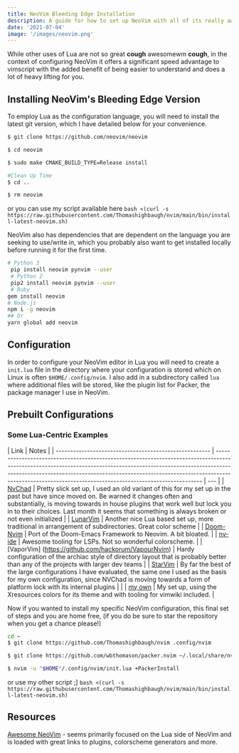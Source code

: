 ```yaml
---
title: NeoVim Bleeding Edge Installation
description: A guide for how to set up NeoVim with all of its really awesome new features, like Lua configuration that makes NeoVim much faster and true rival to an IDE.
date: '2021-07-04'
image: '/images/neovim.png'
---
```


While other uses of Lua are not so great **cough** awesomewm **cough**, in the context of configuring NeoVim it offers a significant speed advantage to vimscript with the added benefit of being easier to understand and does a lot of heavy lifting for you.

## Installing NeoVim's Bleeding Edge Version

To employ Lua as the configuration language, you will need to install the latest git version, which I have detailed below for your convenience.

```bash
$ git clone https://github.com/neovim/neovim

$ cd neovim

$ sudo make CMAKE_BUILD_TYPE=Release install

#Clean Up Time
$ cd ..

$ rm neovim

```

or you can use my script available here `bash <(curl -s https://raw.githubusercontent.com/Thomashighbaugh/nvim/main/bin/install-latest-neovim.sh)`

NeoVim also has dependencies that are dependent on the language you are seeking to use/write in, which you probably also want to get installed locally before running it for the first time.

```bash
# Python 3
 pip install neovim pynvim --user
 # Python 2
 pip2 install neovim pynvim --user
 # Ruby
gem install neovim
# Node.js
npm i -g neovim
## Or
yarn global add neovim
```

## Configuration

In order to configure your NeoVim editor in Lua you will need to create a `init.lua` file in the directory where your configuration is stored which on Linux is often `$HOME/.config/nvim`. I also add in a subdirectory called `lua` where additional files will be stored, like the plugin list for Packer, the package manager I use in NeoVim.

## Prebuilt Configurations

### Some Lua-Centric Examples

| Link                                                   | Notes                                                                                                                                                                                                                                                                                                               |
| ------------------------------------------------------ | ------------------------------------------------------------------------------------------------------------------------------------------------------------------------------------------------------------------------------------------------------------------------------------------------------------------- | --- |
| [NvChad](https://github.com/siduck76/NvChad)           | Pretty slick set up, I used an old variant of this for my set up in the past but have since moved on. Be warned it changes often and substantially, is moving towards in house plugins that work well but lock you in to their choices. Last month it seems that something is always broken or not even initialized |
| [LunarVim](https://github.com/LunarVim/LunarVim)       | Another nice Lua based set up, more traditional in arrangement of subdirectories. Great color scheme                                                                                                                                                                                                                |
| [Doom-Nvim](https://github.com/NTBBloodbath/doom-nvim) | Port of the Doom-Emacs Framework to Neovim. A bit bloated.                                                                                                                                                                                                                                                          |
| [nv-ide](https://github.com/crivotz/nv-ide)            | Awesome tooling for LSPs. Not so wonderful colorscheme.                                                                                                                                                                                                                                                             |
| [VaporVim] (https://github.com/hackorum/VapourNvim)    | Hardy configuration of the archiac style of directory layout that is probably better than any of the projects with larger dev teams                                                                                                                                                                                 |
| [StarVim](https://github.com/ashincoder/StarVim)       | By far the best of the large configurations I have evaluated, the same one I used as the basis for my own configuration, since NVChad is moving towards a form of platform lock with its internal plugins                                                                                                           |     |
| [my own](https://github.com/Thomashighbaugh/nvim)      | My set up, using the Xresources colors for its theme and with tooling for vimwiki included.                                                                                                                                                                                                                         |

Now if you wanted to install my specific NeoVim configuration, this final set of steps and you are home free, (if you do be sure to star the repository when you get a chance please!)

```bash
cd ~
$ git clone https://github.com/Thomashighbaugh/nvim .config/nvim

$ git clone https://github.com/wbthomason/packer.nvim ~/.local/share/nvim/site/pack/packer/start/packer.nvim

$ nvim -u "$HOME"/.config/nvim/init.lua +PackerInstall

```

or use my other script ;] `bash <(curl -s https://raw.githubusercontent.com/Thomashighbaugh/nvim/main/bin/install-latest-neovim.sh)`

## Resources

[Awesome NeoVim](https://github.com/rockerBOO/awesome-neovim#preconfigured-configuration) - seems primarily focused on the Lua side of NeoVim and is loaded with great links to plugins, colorscheme generators and more.
